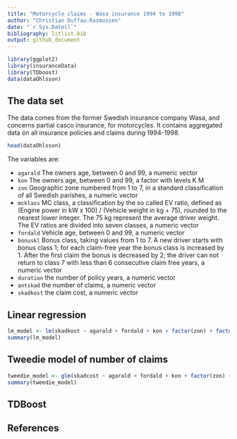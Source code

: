 ```yaml
---
title: "Motorcycle claims - Wasa insurance 1994 to 1998"
author: "Christian Duffau-Rasmussen"
date: "`r Sys.Date()`"
bibliography: litlist.bib
output: github_document
---
```


```r
library(ggplot2)
library(insuranceData)
library(TDboost)
data(dataOhlsson)
```

## The data set

The data comes from the former Swedish insurance company Wasa, and concerns partial casco insurance, for motorcycles. It contains aggregated data on all insurance policies and claims during 1994-1998.

```r
head(dataOhlsson)
```

The variables are:

- `agarald` The owners age, between 0 and 99, a numeric vector
- `kon` The owners age, between 0 and 99, a factor with levels K M
- `zon` Geographic zone numbered from 1 to 7, in a standard classification of all Swedish parishes, a numeric vector
- `mcklass` MC class, a classification by the so called EV ratio, defined as (Engine power in kW x 100) / (Vehicle weight in kg + 75), rounded to the nearest lower integer. The 75 kg represent the average driver weight. The EV ratios are divided into seven classes, a numeric vector
- `fordald` Vehicle age, between 0 and 99, a numeric vector
- `bonuskl` Bonus class, taking values from 1 to 7. A new driver starts with bonus class 1; for each claim-free year the bonus class is increased by 1. After the first claim the bonus is decreased by 2; the driver can not return to class 7 with less than 6 consecutive claim free years, a numeric vector
- `duration` the number of policy years, a numeric vector
- `antskad` the number of claims, a numeric vector
- `skadkost` the claim cost, a numeric vector

## Linear regression

```r
lm_model <- lm(skadkost ~ agarald + fordald + kon + factor(zon) + factor(mcklass) + factor(bonuskl) + duration, data=train.data)
summary(lm_model)
```

## Tweedie model of number of claims
```r
tweedie_model <- glm(skadcost ~ agarald + fordald + kon + factor(zon) + factor(mcklass) + factor(bonuskl) + duration, data=train.data, family=tweedie(var.power = 1.5))
summary(tweedie_model)
```

## TDBoost

## References